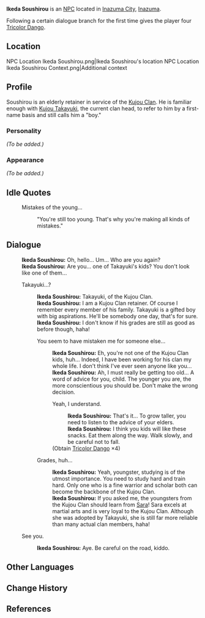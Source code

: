 {{Meta
<!-- REMOVE THIS TEMPLATE AFTER ADDING MISSING INFO -->
|missing_NPC_profile  = yes
}}
{{Character Infobox
|type             = NPC
|image            = NPC Ikeda Soushirou.png
|realname         = 
|region           = Inazuma
|affiliation      = Kujou Clan
|title            = 
|voiceEN          = [http://austinmatthewsva.com/ Austin Lee Matthews]<ref>Twitter: [https://twitter.com/amtraxVA/status/1418370759261515776 EN VA Self Announcement]</ref>
|voiceCN          = 
|voiceJP          = 
|dialoguereward   = {{card|Tricolor Dango|4}}
}}
'''Ikeda Soushirou''' {{Lang|ja=池田総四郎}} is an [[NPC]] located in [[Inazuma City]], [[Inazuma]].

Following a certain dialogue branch for the first time gives the player four [[Tricolor Dango]].

==Location==
<gallery>
NPC Location Ikeda Soushirou.png|Ikeda Soushirou's location
NPC Location Ikeda Soushirou Context.png|Additional context
</gallery>

==Profile==
<!-- detailed story/lore information goes here -->
Soushirou is an elderly retainer in service of the [[Kujou Clan]]. He is familiar enough with [[Kujou Takayuki]], the current clan head, to refer to him by a first-name basis and still calls him a "boy."

===Personality===
''(To be added.)''

===Appearance===
''(To be added.)''

==Idle Quotes==
{{Dialogue start}}
: {{DIcon|Idle}} Mistakes of the young...
:: {{A|VO Ikeda Soushirou 01.ogg}} "You're still too young. That's why you're making all kinds of mistakes."
{{Dialogue end}}

==Dialogue==
{{Dialogue start}}
:'''Ikeda Soushirou:''' Oh, hello... Um... Who are you again?
:'''Ikeda Soushirou:''' Are you... one of Takayuki's kids? You don't look like one of them...
:{{DIcon}} Takayuki...?
::'''Ikeda Soushirou:''' Takayuki, of the Kujou Clan.
::'''Ikeda Soushirou:''' I am a Kujou Clan retainer. Of course I remember every member of his family. Takayuki is a gifted boy with big aspirations. He'll be somebody one day, that's for sure.
::'''Ikeda Soushirou:''' I don't know if his grades are still as good as before though, haha!
::{{DIcon}} You seem to have mistaken me for someone else...
:::'''Ikeda Soushirou:''' Eh, you're not one of the Kujou Clan kids, huh... Indeed, I have been working for his clan my whole life. I don't think I've ever seen anyone like you...
:::'''Ikeda Soushirou:''' Ah, I must really be getting too old... A word of advice for you, child. The younger you are, the more conscientious you should be. Don't make the wrong decision.
:::{{DIcon|Reward}} Yeah, I understand.
::::'''Ikeda Soushirou:''' That's it... To grow taller, you need to listen to the advice of your elders.
::::'''Ikeda Soushirou:''' I think you kids will like these snacks. Eat them along the way. Walk slowly, and be careful not to fall.
:::;(Obtain [[Tricolor Dango]] ×4)
::{{DIcon}} Grades, huh...
:::'''Ikeda Soushirou:''' Yeah, youngster, studying is of the utmost importance. You need to study hard and train hard. Only one who is a fine warrior and scholar both can become the backbone of the Kujou Clan.
:::'''Ikeda Soushirou:''' If you asked me, the youngsters from the Kujou Clan should learn from [[Kujou Sara|Sara]]! Sara excels at martial arts and is very loyal to the Kujou Clan. Although she was adopted by Takayuki, she is still far more reliable than many actual clan members, haha!
:{{DIcon}} See you.
::'''Ikeda Soushirou:''' Aye. Be careful on the road, kiddo.
{{Dialogue end}}

==Other Languages==
{{Other Languages
|default_hidden = 1
|en      = Ikeda Soushirou
|zhs     = 池田总四郎
|zhs_rm  = Chítián Zǒngsìláng
|zht     = 池田總四郎
|zht_rm  = Chítián Zǒngsìláng
|ja      = 池田総四郎
|ja_rm   = Ikeda Soushirou
|ko      = 이케다 소지로
|ko_rm   = Ikeda Sojiro
|es      = Ikeda Soushirou
|fr      = Ikeda Soushirou
|ru      = Икэда Сосиро
|th      = Ikeda Soushirou
|vi      = Ikeda Soushirou
|de      = Ikeda Soushirou
|id      = Ikeda Soushirou
|pt      = Ikeda Soushirou
|tr      = Ikeda Soushirou
|it      = Ikeda Soushirou
}}

==Change History==
{{Change History|2.0}}

==References==
{{Reflist}}